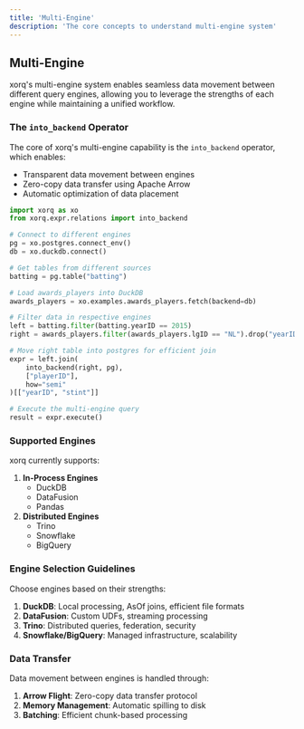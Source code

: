 ```yaml
---
title: 'Multi-Engine'
description: 'The core concepts to understand multi-engine system'
---
```


## Multi-Engine

xorq's multi-engine system enables seamless data movement between different query engines, allowing you to leverage the strengths of each engine while maintaining a unified workflow.

### The `into_backend` Operator

The core of xorq's multi-engine capability is the `into_backend` operator, which enables:

- Transparent data movement between engines
- Zero-copy data transfer using Apache Arrow
- Automatic optimization of data placement

```python
import xorq as xo
from xorq.expr.relations import into_backend

# Connect to different engines
pg = xo.postgres.connect_env()
db = xo.duckdb.connect()

# Get tables from different sources
batting = pg.table("batting")

# Load awards_players into DuckDB
awards_players = xo.examples.awards_players.fetch(backend=db)

# Filter data in respective engines
left = batting.filter(batting.yearID == 2015)
right = awards_players.filter(awards_players.lgID == "NL").drop("yearID", "lgID")

# Move right table into postgres for efficient join
expr = left.join(
    into_backend(right, pg),
    ["playerID"],
    how="semi"
)[["yearID", "stint"]]

# Execute the multi-engine query
result = expr.execute()
```

### Supported Engines

xorq currently supports:

1. **In-Process Engines**
    - DuckDB
    - DataFusion
    - Pandas
2. **Distributed Engines**
    - Trino
    - Snowflake
    - BigQuery

### Engine Selection Guidelines

Choose engines based on their strengths:

1. **DuckDB**: Local processing, AsOf joins, efficient file formats
2. **DataFusion**: Custom UDFs, streaming processing
3. **Trino**: Distributed queries, federation, security
4. **Snowflake/BigQuery**: Managed infrastructure, scalability

### Data Transfer

Data movement between engines is handled through:

1. **Arrow Flight**: Zero-copy data transfer protocol
2. **Memory Management**: Automatic spilling to disk
3. **Batching**: Efficient chunk-based processing
